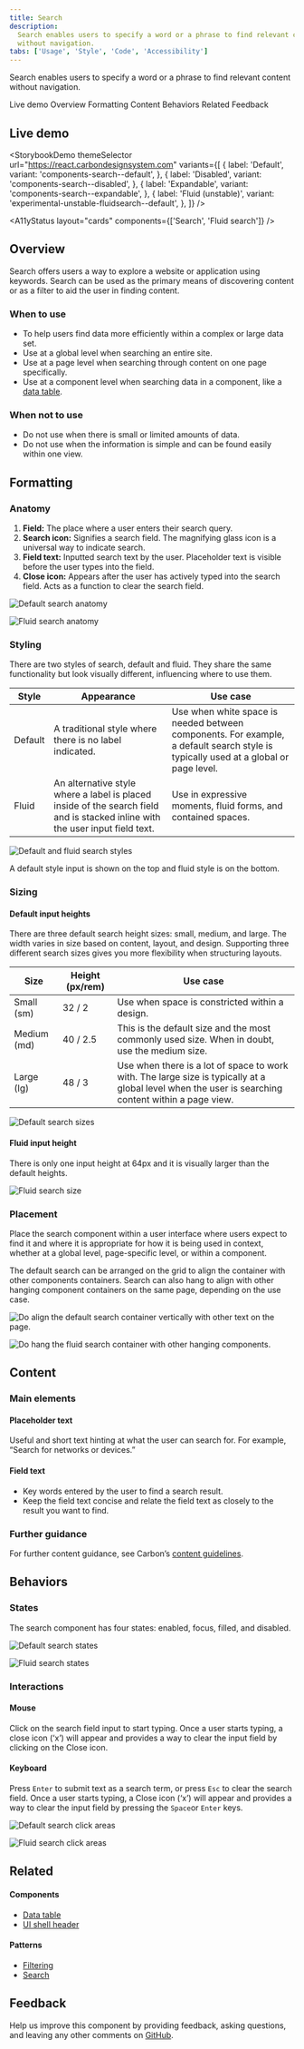 ```yaml
---
title: Search
description:
  Search enables users to specify a word or a phrase to find relevant content
  without navigation.
tabs: ['Usage', 'Style', 'Code', 'Accessibility']
---
```



<PageDescription>

Search enables users to specify a word or a phrase to find relevant content
without navigation.

</PageDescription>

<AnchorLinks>

<AnchorLink>Live demo</AnchorLink>
<AnchorLink>Overview</AnchorLink>
<AnchorLink>Formatting</AnchorLink>
<AnchorLink>Content</AnchorLink>
<AnchorLink>Behaviors</AnchorLink>
<AnchorLink>Related</AnchorLink>
<AnchorLink>Feedback</AnchorLink>

</AnchorLinks>

## Live demo

<StorybookDemo
  themeSelector
  url="https://react.carbondesignsystem.com"
  variants={[
    {
      label: 'Default',
      variant: 'components-search--default',
    },
    {
      label: 'Disabled',
      variant: 'components-search--disabled',
    },
    {
      label: 'Expandable',
      variant: 'components-search--expandable',
    },
    {
      label: 'Fluid (unstable)',
      variant: 'experimental-unstable-fluidsearch--default',
    },
  ]}
/>

<A11yStatus layout="cards" components={['Search', 'Fluid search']} />

## Overview

Search offers users a way to explore a website or application using keywords.
Search can be used as the primary means of discovering content or as a filter to
aid the user in finding content.

### When to use

- To help users find data more efficiently within a complex or large data set.
- Use at a global level when searching an entire site.
- Use at a page level when searching through content on one page specifically.
- Use at a component level when searching data in a component, like a
  [data table](https://carbondesignsystem.com/components/data-table/usage/#search).

### When not to use

- Do not use when there is small or limited amounts of data.
- Do not use when the information is simple and can be found easily within one
  view.

## Formatting

### Anatomy

1. **Field:** The place where a user enters their search query.
2. **Search icon:** Signifies a search field. The magnifying glass icon is a
   universal way to indicate search.
3. **Field text:** Inputted search text by the user. Placeholder text is visible
   before the user types into the field.
4. **Close icon:** Appears after the user has actively typed into the search
   field. Acts as a function to clear the search field.

<Row>
<Column colLg={8}>

<Tabs>

<Tab label="Default">

![Default search anatomy](images/search-anatomy-fixed.png)

</Tab>

<Tab label="Fluid">

![Fluid search anatomy](images/search-anatomy-fluid.png)

</Tab>

</Tabs>

</Column>
</Row>

### Styling

There are two styles of search, default and fluid. They share the same
functionality but look visually different, influencing where to use them.

| Style   | Appearance                                                                                                                    | Use case                                                                                                                            |
| ------- | ----------------------------------------------------------------------------------------------------------------------------- | ----------------------------------------------------------------------------------------------------------------------------------- |
| Default | A traditional style where there is no label indicated.                                                                        | Use when white space is needed between components. For example, a default search style is typically used at a global or page level. |
| Fluid   | An alternative style where a label is placed inside of the search field and is stacked inline with the user input field text. | Use in expressive moments, fluid forms, and contained spaces.                                                                       |

<Row>
<Column colLg={8}>

![Default and fluid search styles](images/search-styles.png)

</Column>
</Row>

<Caption>
  A default style input is shown on the top and fluid style is on the bottom.
</Caption>

### Sizing

#### Default input heights

There are three default search height sizes: small, medium, and large. The width
varies in size based on content, layout, and design. Supporting three different
search sizes gives you more flexibility when structuring layouts.

| Size        | Height (px/rem) | Use case                                                                                                                                            |
| ----------- | --------------- | --------------------------------------------------------------------------------------------------------------------------------------------------- |
| Small (sm)  | 32 / 2          | Use when space is constricted within a design.                                                                                                      |
| Medium (md) | 40 / 2.5        | This is the default size and the most commonly used size. When in doubt, use the medium size.                                                       |
| Large (lg)  | 48 / 3          | Use when there is a lot of space to work with. The large size is typically at a global level when the user is searching content within a page view. |

<Row>
<Column colLg={8}>

![Default search sizes](images/search-sizes-fixed.png)

</Column>
</Row>

#### Fluid input height

There is only one input height at 64px and it is visually larger than the
default heights.

<Row>
<Column colLg={8}>

![Fluid search size](images/search-sizes-fluid.png)

</Column>
</Row>

### Placement

Place the search component within a user interface where users expect to find it
and where it is appropriate for how it is being used in context, whether at a
global level, page-specific level, or within a component.

The default search can be arranged on the grid to align the container with other
components containers. Search can also hang to align with other hanging
component containers on the same page, depending on the use case.

<DoDontRow>
  <DoDont caption="Do align the default search container vertically with other text on the page.">

![Do align the default search container vertically with other text on the page.](images/search-do-fixed.png)

  </DoDont>
</DoDontRow>

<DoDontRow>
  <DoDont caption="Do hang the fluid search container with other hanging components.">

![Do hang the fluid search container with other hanging components.](images/search-do-fluid.png)

  </DoDont>
</DoDontRow>

## Content

### Main elements

#### Placeholder text

Useful and short text hinting at what the user can search for. For example,
“Search for networks or devices.”

#### Field text

- Key words entered by the user to find a search result.
- Keep the field text concise and relate the field text as closely to the result
  you want to find.

### Further guidance

For further content guidance, see Carbon’s
[content guidelines](https://carbondesignsystem.com/guidelines/content/overview/).

## Behaviors

### States

The search component has four states: enabled, focus, filled, and disabled.

<Row>
<Column colLg={12}>

<Tabs>

<Tab label="Default">

![Default search states](images/search-states-fixed.png)

</Tab>

<Tab label="Fluid">

![Fluid search states](images/search-states-fluid.png)

</Tab>

</Tabs>

</Column>
</Row>

### Interactions

#### Mouse

Click on the search field input to start typing. Once a user starts typing, a
close icon (‘x’) will appear and provides a way to clear the input field by
clicking on the Close icon.

#### Keyboard

Press `Enter` to submit text as a search term, or press `Esc` to clear the
search field. Once a user starts typing, a Close icon (‘x’) will appear and
provides a way to clear the input field by pressing the `Space`or `Enter` keys.

<Row>
<Column colLg={8}>

<Tabs>

<Tab label="Default">

![Default search click areas](images/search-click-area-fixed.png)

</Tab>

<Tab label="Fluid">

![Fluid search click areas](images/search-click-area-fluid.png)

</Tab>

</Tabs>

</Column>
</Row>

## Related

<Row>
<Column colSm={2} colMd={2} colLg={4}>

#### Components

- [Data table](https://carbondesignsystem.com/components/data-table/usage/)
- [UI shell header](https://carbondesignsystem.com/components/UI-shell-header/usage/)

</Column>
<Column colSm={2} colMd={2} colLg={4}>

#### Patterns

- [Filtering](https://carbondesignsystem.com/patterns/filtering/)
- [Search](https://carbondesignsystem.com/patterns/search-pattern/)

</Column>
</Row>

## Feedback

Help us improve this component by providing feedback, asking questions, and
leaving any other comments on
[GitHub](https://github.com/carbon-design-system/carbon-website/issues/new?assignees=&labels=feedback&template=feedback.md).
